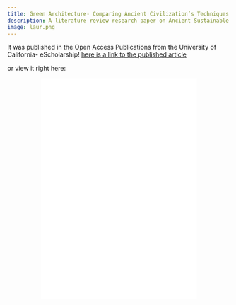 ```yaml
---
title: Green Architecture- Comparing Ancient Civilization’s Techniques to Today’s
description: A literature review research paper on Ancient Sustainable Architecture Techniques and modern alternatives that ended up winning the Library Award for Undergraduate Research 1st place for social studies. 
image: laur.png
---
```


It was published in the Open Access Publications from the University of California- eScholarship! [here is a link to the published article](https://escholarship.org/uc/item/1198n2k9)

or view it right here:

```{=html}
<div style="text-align: center;">
  <iframe src="/posts/Architecture/Green Architecture.pdf" width="70%" height="500px" style="border: none; display: inline-block;"></iframe>
</div>
```

